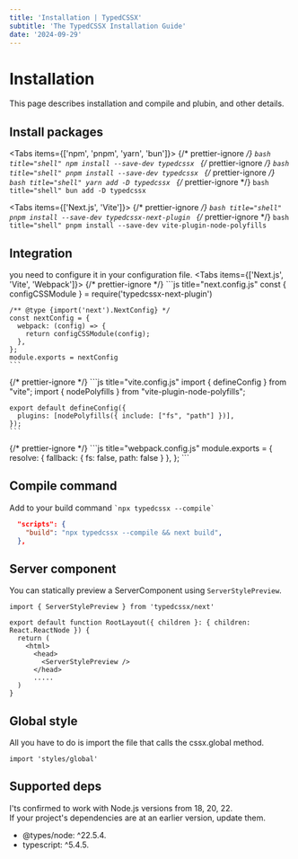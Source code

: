 ```yaml
---
title: 'Installation | TypedCSSX'
subtitle: 'The TypedCSSX Installation Guide'
date: '2024-09-29'
---
```


<TocBot />

# Installation
This page describes installation and compile and plubin, and other details.

## Install packages
<Tabs items={['npm', 'pnpm', 'yarn', 'bun']}>
  {/* prettier-ignore */}
  <Tab>
    ```bash title="shell"
    npm install --save-dev typedcssx
    ```
  </Tab>
  {/* prettier-ignore */}
  <Tab>
    ```bash title="shell"
    pnpm install --save-dev typedcssx
    ```
  </Tab>
  {/* prettier-ignore */}
  <Tab>
    ```bash title="shell"
    yarn add -D typedcssx
    ```
  </Tab>
  {/* prettier-ignore */}
  <Tab>
    ```bash title="shell"
    bun add -D typedcssx
    ```
  </Tab>
</Tabs>

<Tabs items={['Next.js', 'Vite']}>
  {/* prettier-ignore */}
  <Tab>
    ```bash title="shell"
    pnpm install --save-dev typedcssx-next-plugin
    ```
  </Tab>
  {/* prettier-ignore */}
  <Tab>
    ```bash title="shell"
    pnpm install --save-dev vite-plugin-node-polyfills
    ```
  </Tab>
</Tabs>

## Integration
you need to configure it in your configuration file.
<Tabs items={['Next.js', 'Vite', 'Webpack']}>
  {/* prettier-ignore */}
  <Tab>
    ```js title="next.config.js"
    const { configCSSModule } = require('typedcssx-next-plugin')

    /** @type {import('next').NextConfig} */
    const nextConfig = {
      webpack: (config) => {
        return configCSSModule(config);
      },
    };
    module.exports = nextConfig
    ```
  </Tab>
  {/* prettier-ignore */}
  <Tab>
    ```js title="vite.config.js"
    import { defineConfig } from "vite";
    import { nodePolyfills } from "vite-plugin-node-polyfills";

    export default defineConfig({
      plugins: [nodePolyfills({ include: ["fs", "path"] })],
    });
    ```
  </Tab>
  {/* prettier-ignore */}
  <Tab>
    ```js title="webpack.config.js"
    module.exports = {
      resolve: {
        fallback: {
          fs: false,
          path: false
        }
      },
    };
    ```
  </Tab>
</Tabs>

## Compile command

Add to your build command <code>\`npx typedcssx --compile\`</code>

  ```json title="package.json"
    "scripts": {
      "build": "npx typedcssx --compile && next build",
    },
  ```
## Server component
You can statically preview a ServerComponent using `ServerStylePreview`.
```tsx title="layout.tsx"
import { ServerStylePreview } from 'typedcssx/next'

export default function RootLayout({ children }: { children: React.ReactNode }) {
  return (
    <html>
      <head>
        <ServerStylePreview />
      </head>
      .....
  )
}    
```

## Global style
All you have to do is import the file that calls the cssx.global method.
```tsx title="layout.tsx"
import 'styles/global'
```

## Supported deps

I'ts confirmed to work with Node.js versions from 18, 20, 22.  
If your project's dependencies are at an earlier version, update them.
- @types/node: ^22.5.4.
- typescript: ^5.4.5.

